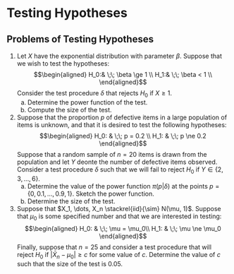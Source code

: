 
# Testing Hypotheses

## Problems of Testing Hypotheses

1.  Let $X$ have the exponential distribution with parameter $\beta$.     Suppose that we wish to test the hypotheses:
    $$\begin{aligned} 
      H_0:& \;\; \beta \ge 1 \\
      H_1:& \;\; \beta < 1 \\ \end{aligned}$$
    Consider the test procedure $\delta$ that rejects $H_0$ if $X\ge1$.
    a. Determine the power function of the test.
    b. Compute the size of the test.
    
2. Suppose that the proportion $p$ of defective items in a large population of items is unknown, and that it is desired to test the following hypotheses:
    $$\begin{aligned}
    H_0: & \;\; p = 0.2 \\
    H_1: & \;\; p \ne 0.2 \end{aligned}$$
    Suppose that a random sample of $n=20$ items is drawn from the population and let $Y$ deonte the number of defective items observed. Consider a test procedure $\delta$ such that we will fail to reject $H_0$ if $Y \in \{2,3,\dots,6\}$. 
    a. Determine the value of the power function $\pi(p|\delta)$ at the points $p=\{0,0.1,\dots,0.9, 1\}$. Sketch the power function.
    b. Determine the size of the test.
    
3. Suppose that $X_1, \dots, X_n \stackrel{iid}{\sim} N(\mu, 1)$. Suppose that $\mu_0$ is some specified number and that we are interested in testing:
    $$\begin{aligned}
    H_0: & \;\; \mu = \mu_0\\
    H_1: & \;\; \mu \ne \mu_0 \end{aligned}$$
    Finally, suppose that $n=25$ and consider a test procedure that will reject $H_0$ if $\left| \bar{X}_n -\mu_0 \right|\ge c$ for some value of $c$. Determine the value of $c$ such that the size of the test is $0.05$.

  